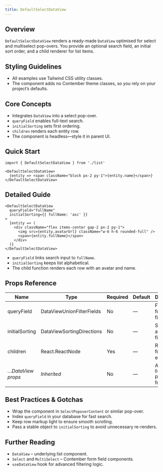 ```yaml
---
title: DefaultSelectDataView
---
```


<!-- Edited by human: false -->
<!-- Examples count: 0 -->
<!-- Source examples: 0 -->
<!-- Playground examples: 0 -->
<!-- External examples: 0 -->
<!-- Import examples: 0 -->

## Overview
`DefaultSelectDataView` renders a ready-made `DataView` optimised for select and multiselect pop-overs.
You provide an optional search field, an initial sort order, and a child renderer for list items.

## Styling Guidelines
* All examples use Tailwind CSS utility classes.
* The component adds no Contember theme classes, so you rely on your project’s defaults.

## Core Concepts
* Integrates `DataView` into a select pop-over.
* `queryField` enables full-text search.
* `initialSorting` sets first ordering.
* `children` renders each entity row.
* The component is headless—style it in parent UI.

## Quick Start
```tsx
import { DefaultSelectDataView } from './list'

<DefaultSelectDataView>
  {entity => <span className="block px-2 py-1">{entity.name}</span>}
</DefaultSelectDataView>
```

## Detailed Guide
```tsx
<DefaultSelectDataView
  queryField="fullName"
  initialSorting={{ fullName: 'asc' }}
>
  {entity => (
    <div className="flex items-center gap-2 px-2 py-1">
      <img src={entity.avatarUrl} className="w-6 h-6 rounded-full" />
      <span>{entity.fullName}</span>
    </div>
  )}
</DefaultSelectDataView>
```
* `queryField` links search input to `fullName`.
* `initialSorting` keeps list alphabetical.
* The child function renders each row with an avatar and name.

## Props Reference
| Name | Type | Required | Default | Description |
| --- | --- | --- | --- | --- |
| queryField | DataViewUnionFilterFields | No | — | Field used for full-text filtering. |
| initialSorting | DataViewSortingDirections | No | — | Sorting applied on first render. |
| children | React.ReactNode | Yes | — | Renderer for each entity. |
| *…DataView props* | *Inherited* | No | — | All other `DataView` props are forwarded. |

## Best Practices & Gotchas
* Wrap the component in `SelectPopoverContent` or similar pop-over.
* Index `queryField` in your database for fast search.
* Keep row markup light to ensure smooth scrolling.
* Pass a stable object to `initialSorting` to avoid unnecessary re-renders.

## Further Reading
* `DataView` – underlying list component.
* `Select` and `MultiSelect` – Contember form field components.
* `useDataView` hook for advanced filtering logic.

<!-- End of Generated Documentation -->
